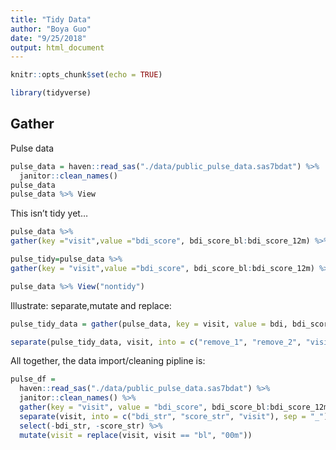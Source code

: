 ```yaml
---
title: "Tidy Data"
author: "Boya Guo"
date: "9/25/2018"
output: html_document
---
```


```r
knitr::opts_chunk$set(echo = TRUE)

library(tidyverse)
`````

## Gather

Pulse data 

```r
pulse_data = haven::read_sas("./data/public_pulse_data.sas7bdat") %>%
  janitor::clean_names()
pulse_data
pulse_data %>% View
`````

This isn't tidy yet...

```r
pulse_data %>%
gather(key ="visit",value ="bdi_score", bdi_score_bl:bdi_score_12m) %>% View
````


```r
pulse_tidy=pulse_data %>%
gather(key = "visit",value ="bdi_score", bdi_score_bl:bdi_score_12m) %>% View("tidy")

pulse_data %>% View("nontidy")
````

Illustrate: separate,mutate and replace: 

```r
pulse_tidy_data = gather(pulse_data, key = visit, value = bdi, bdi_score_bl:bdi_score_12m)

separate(pulse_tidy_data, visit, into = c("remove_1", "remove_2", "visit"), sep = "_")
````

All together, the data import/cleaning pipline is: 

```r
pulse_df = 
  haven::read_sas("./data/public_pulse_data.sas7bdat") %>%
  janitor::clean_names() %>% 
  gather(key = "visit", value = "bdi_score", bdi_score_bl:bdi_score_12m) %>% 
  separate(visit, into = c("bdi_str", "score_str", "visit"), sep = "_") %>% 
  select(-bdi_str, -score_str) %>% 
  mutate(visit = replace(visit, visit == "bl", "00m"))
```

